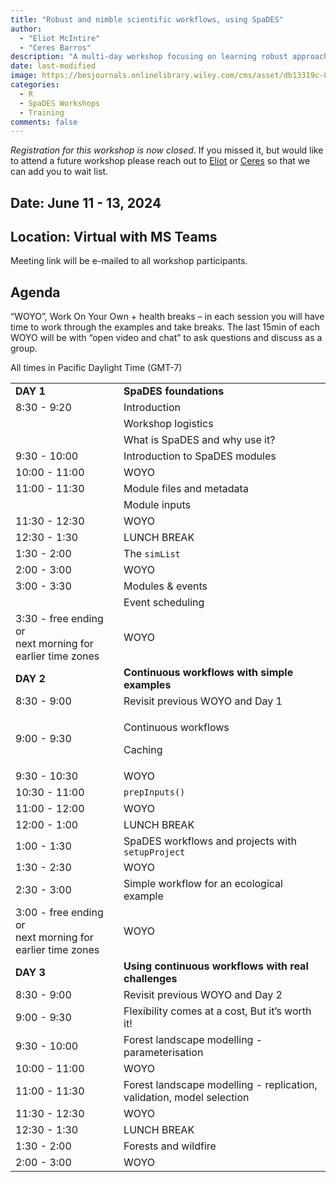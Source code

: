 ```yaml
---
title: "Robust and nimble scientific workflows, using SpaDES"
author: 
  - "Eliot McIntire"
  - "Ceres Barros"
description: "A multi-day workshop focusing on learning robust approaches to building reuseable, reproducible workflows for ecological applications"
date: last-modified
image: https://besjournals.onlinelibrary.wiley.com/cms/asset/db13319c-88b4-4821-9eaa-a2e62364b399/mee314034-fig-0004-m.jpg
categories:
  - R
  - SpaDES Workshops
  - Training
comments: false
---
```


*Registration for this workshop is now closed*. If you missed it, but
would like to attend a future workshop please reach out to
[Eliot](bios/community/aaaeliot.qmd) or
[Ceres](bios/community/aaaeliot.qmd) so that we can add you to wait
list.

## Date: June 11 - 13, 2024

## Location: Virtual with MS Teams

Meeting link will be e-mailed to all workshop participants.

## Agenda

"WOYO", Work On Your Own + health breaks – in each session you will have
time to work through the examples and take breaks. The last 15min of
each WOYO will be with "open video and chat" to ask questions and
discuss as a group.

All times in Pacific Daylight Time (GMT-7)

+----------------------------------------------------------+----------------------------------------------------------------------------------------------------------------+
| **DAY 1**                                                | **SpaDES foundations**                                                                                         |
+----------------------------------------------------------+----------------------------------------------------------------------------------------------------------------+
| 8:30 - 9:20                                              | Introduction                                                                                                   |
+----------------------------------------------------------+----------------------------------------------------------------------------------------------------------------+
|                                                          | Workshop logistics                                                                                             |
+----------------------------------------------------------+----------------------------------------------------------------------------------------------------------------+
|                                                          | What is SpaDES and why use it?                                                                                 |
+----------------------------------------------------------+----------------------------------------------------------------------------------------------------------------+
| 9:30 - 10:00                                             | Introduction to SpaDES modules                                                                                 |
+----------------------------------------------------------+----------------------------------------------------------------------------------------------------------------+
| 10:00 - 11:00                                            | WOYO                                                                                                           |
+----------------------------------------------------------+----------------------------------------------------------------------------------------------------------------+
| 11:00 - 11:30                                            | Module files and metadata                                                                                      |
+----------------------------------------------------------+----------------------------------------------------------------------------------------------------------------+
|                                                          | Module inputs                                                                                                  |
+----------------------------------------------------------+----------------------------------------------------------------------------------------------------------------+
| 11:30 - 12:30                                            | WOYO                                                                                                           |
+----------------------------------------------------------+----------------------------------------------------------------------------------------------------------------+
| 12:30 - 1:30                                             | LUNCH BREAK                                                                                                    |
+----------------------------------------------------------+----------------------------------------------------------------------------------------------------------------+
| 1:30 - 2:00                                              | The `simList`                                                                                                  |
+----------------------------------------------------------+----------------------------------------------------------------------------------------------------------------+
| 2:00 - 3:00                                              | WOYO                                                                                                           |
+----------------------------------------------------------+----------------------------------------------------------------------------------------------------------------+
| 3:00 - 3:30                                              | Modules & events                                                                                               |
+----------------------------------------------------------+----------------------------------------------------------------------------------------------------------------+
|                                                          | Event scheduling                                                                                               |
+----------------------------------------------------------+----------------------------------------------------------------------------------------------------------------+
| 3:30 - free ending\                                      | WOYO                                                                                                           |
| or\                                                      |                                                                                                                |
| next morning for earlier time zones                      |                                                                                                                |
+----------------------------------------------------------+----------------------------------------------------------------------------------------------------------------+
| **DAY 2**                                                | **Continuous workflows with simple examples**                                                                  |
+----------------------------------------------------------+----------------------------------------------------------------------------------------------------------------+
| 8:30 - 9:00                                              | Revisit previous WOYO and Day 1                                                                                |
+----------------------------------------------------------+----------------------------------------------------------------------------------------------------------------+
| 9:00 - 9:30                                              | Continuous workflows                                                                                           |
|                                                          |                                                                                                                |
|                                                          | Caching                                                                                                        |
+----------------------------------------------------------+----------------------------------------------------------------------------------------------------------------+
| 9:30 - 10:30                                             | WOYO                                                                                                           |
+----------------------------------------------------------+----------------------------------------------------------------------------------------------------------------+
| 10:30 - 11:00                                            | `prepInputs()`                                                                                                 |
+----------------------------------------------------------+----------------------------------------------------------------------------------------------------------------+
| 11:00 - 12:00                                            | WOYO                                                                                                           |
+----------------------------------------------------------+----------------------------------------------------------------------------------------------------------------+
| 12:00 - 1:00                                             | LUNCH BREAK                                                                                                    |
+----------------------------------------------------------+----------------------------------------------------------------------------------------------------------------+
| 1:00 - 1:30                                              | SpaDES workflows and projects with `setupProject`                                                              |
+----------------------------------------------------------+----------------------------------------------------------------------------------------------------------------+
| 1:30 - 2:30                                              | WOYO                                                                                                           |
+----------------------------------------------------------+----------------------------------------------------------------------------------------------------------------+
| 2:30 - 3:00                                              | Simple workflow for an ecological example                                                                      |
+----------------------------------------------------------+----------------------------------------------------------------------------------------------------------------+
| 3:00 - free ending\                                      | WOYO                                                                                                           |
| or\                                                      |                                                                                                                |
| next morning for earlier time zones                      |                                                                                                                |
+----------------------------------------------------------+----------------------------------------------------------------------------------------------------------------+
| **DAY 3**                                                | **Using continuous workflows with real challenges**                                                            |
+----------------------------------------------------------+----------------------------------------------------------------------------------------------------------------+
| 8:30 - 9:00                                              | Revisit previous WOYO and Day 2                                                                                |
+----------------------------------------------------------+----------------------------------------------------------------------------------------------------------------+
| 9:00 - 9:30                                              | Flexibility comes at a cost, But it's worth it!                                                                |
+----------------------------------------------------------+----------------------------------------------------------------------------------------------------------------+
| 9:30 - 10:00                                             | Forest landscape modelling - parameterisation                                                                  |
+----------------------------------------------------------+----------------------------------------------------------------------------------------------------------------+
| 10:00 - 11:00                                            | WOYO                                                                                                           |
+----------------------------------------------------------+----------------------------------------------------------------------------------------------------------------+
| 11:00 - 11:30                                            | Forest landscape modelling - replication, validation, model selection                                          |
+----------------------------------------------------------+----------------------------------------------------------------------------------------------------------------+
| 11:30 - 12:30                                            | WOYO                                                                                                           |
+----------------------------------------------------------+----------------------------------------------------------------------------------------------------------------+
| 12:30 - 1:30                                             | LUNCH BREAK                                                                                                    |
+----------------------------------------------------------+----------------------------------------------------------------------------------------------------------------+
| 1:30 - 2:00                                              | Forests and wildfire                                                                                           |
+----------------------------------------------------------+----------------------------------------------------------------------------------------------------------------+
| 2:00 - 3:00                                              | WOYO                                                                                                           |
+----------------------------------------------------------+----------------------------------------------------------------------------------------------------------------+
